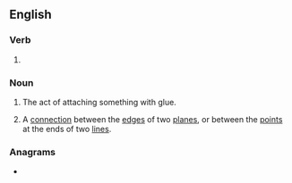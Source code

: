 ==English==

===Verb===
{{head|en|present participle}}

# {{present participle of|glue|lang=en|nocat=1}}

===Noun===
{{en-noun}}

# The act of attaching something with glue.
# {{lb|en|topology}} A [[connection]] between the [[edge]]s of two [[plane]]s, or between the [[point]]s at the ends of two [[line]]s.

===Anagrams===
* {{anagrams|en|a=ggilnu|luging}}
